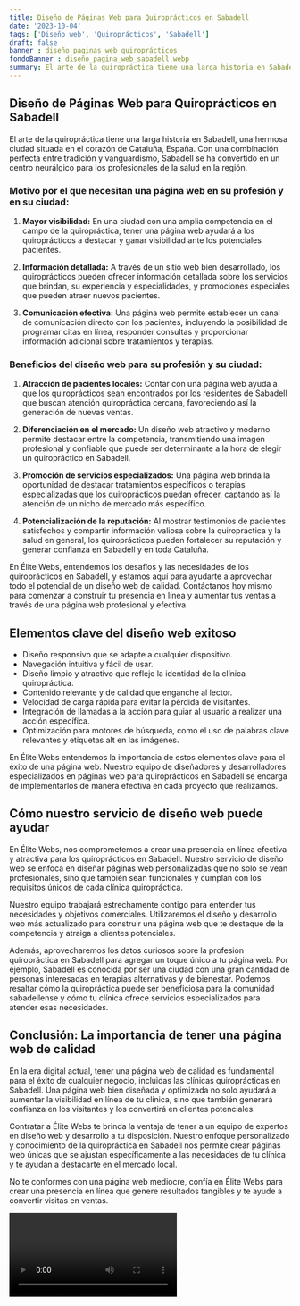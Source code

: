```yaml
---
title: Diseño de Páginas Web para Quiroprácticos en Sabadell
date: '2023-10-04'
tags: ['Diseño web', 'Quiroprácticos', 'Sabadell']
draft: false
banner : diseño_paginas_web_quiroprácticos
fondoBanner : diseño_pagina_web_sabadell.webp
summary: El arte de la quiropráctica tiene una larga historia en Sabadell, una hermosa ciudad situada en el corazón de Cataluña, España. Con una combinación perfecta entre tradición y vanguardismo, Sabadell se ha convertido en un centro neurálgico para los profesionales de la salud en la región.
---
```


## Diseño de Páginas Web para Quiroprácticos en Sabadell

El arte de la quiropráctica tiene una larga historia en Sabadell, una hermosa ciudad situada en el corazón de Cataluña, España. Con una combinación perfecta entre tradición y vanguardismo, Sabadell se ha convertido en un centro neurálgico para los profesionales de la salud en la región.

### Motivo por el que necesitan una página web en su profesión y en su ciudad:

1. **Mayor visibilidad:** En una ciudad con una amplia competencia en el campo de la quiropráctica, tener una página web ayudará a los quiroprácticos a destacar y ganar visibilidad ante los potenciales pacientes.

2. **Información detallada:** A través de un sitio web bien desarrollado, los quiroprácticos pueden ofrecer información detallada sobre los servicios que brindan, su experiencia y especialidades, y promociones especiales que pueden atraer nuevos pacientes.

3. **Comunicación efectiva:** Una página web permite establecer un canal de comunicación directo con los pacientes, incluyendo la posibilidad de programar citas en línea, responder consultas y proporcionar información adicional sobre tratamientos y terapias.

### Beneficios del diseño web para su profesión y su ciudad:

1. **Atracción de pacientes locales:** Contar con una página web ayuda a que los quiroprácticos sean encontrados por los residentes de Sabadell que buscan atención quiropráctica cercana, favoreciendo así la generación de nuevas ventas.

2. **Diferenciación en el mercado:** Un diseño web atractivo y moderno permite destacar entre la competencia, transmitiendo una imagen profesional y confiable que puede ser determinante a la hora de elegir un quiropráctico en Sabadell.

3. **Promoción de servicios especializados:** Una página web brinda la oportunidad de destacar tratamientos específicos o terapias especializadas que los quiroprácticos puedan ofrecer, captando así la atención de un nicho de mercado más específico.

4. **Potencialización de la reputación:** Al mostrar testimonios de pacientes satisfechos y compartir información valiosa sobre la quiropráctica y la salud en general, los quiroprácticos pueden fortalecer su reputación y generar confianza en Sabadell y en toda Cataluña.

En Élite Webs, entendemos los desafíos y las necesidades de los quiroprácticos en Sabadell, y estamos aquí para ayudarte a aprovechar todo el potencial de un diseño web de calidad. Contáctanos hoy mismo para comenzar a construir tu presencia en línea y aumentar tus ventas a través de una página web profesional y efectiva.

<GifSeo />

<Cta />

## Elementos clave del diseño web exitoso

- Diseño responsivo que se adapte a cualquier dispositivo.
- Navegación intuitiva y fácil de usar.
- Diseño limpio y atractivo que refleje la identidad de la clínica quiropráctica.
- Contenido relevante y de calidad que enganche al lector.
- Velocidad de carga rápida para evitar la pérdida de visitantes.
- Integración de llamadas a la acción para guiar al usuario a realizar una acción específica.
- Optimización para motores de búsqueda, como el uso de palabras clave relevantes y etiquetas alt en las imágenes.

En Élite Webs entendemos la importancia de estos elementos clave para el éxito de una página web. Nuestro equipo de diseñadores y desarrolladores especializados en páginas web para quiroprácticos en Sabadell se encarga de implementarlos de manera efectiva en cada proyecto que realizamos.

## Cómo nuestro servicio de diseño web puede ayudar

En Élite Webs, nos comprometemos a crear una presencia en línea efectiva y atractiva para los quiroprácticos en Sabadell. Nuestro servicio de diseño web se enfoca en diseñar páginas web personalizadas que no solo se vean profesionales, sino que también sean funcionales y cumplan con los requisitos únicos de cada clínica quiropráctica.

Nuestro equipo trabajará estrechamente contigo para entender tus necesidades y objetivos comerciales. Utilizaremos el diseño y desarrollo web más actualizado para construir una página web que te destaque de la competencia y atraiga a clientes potenciales.

Además, aprovecharemos los datos curiosos sobre la profesión quiropráctica en Sabadell para agregar un toque único a tu página web. Por ejemplo, Sabadell es conocida por ser una ciudad con una gran cantidad de personas interesadas en terapias alternativas y de bienestar. Podemos resaltar cómo la quiropráctica puede ser beneficiosa para la comunidad sabadellense y cómo tu clínica ofrece servicios especializados para atender esas necesidades.

## Conclusión: La importancia de tener una página web de calidad

En la era digital actual, tener una página web de calidad es fundamental para el éxito de cualquier negocio, incluidas las clínicas quiroprácticas en Sabadell. Una página web bien diseñada y optimizada no solo ayudará a aumentar la visibilidad en línea de tu clínica, sino que también generará confianza en los visitantes y los convertirá en clientes potenciales.

Contratar a Élite Webs te brinda la ventaja de tener a un equipo de expertos en diseño web y desarrollo a tu disposición. Nuestro enfoque personalizado y conocimiento de la quiropráctica en Sabadell nos permite crear páginas web únicas que se ajustan específicamente a las necesidades de tu clínica y te ayudan a destacarte en el mercado local.

No te conformes con una página web mediocre, confía en Élite Webs para crear una presencia en línea que genere resultados tangibles y te ayude a convertir visitas en ventas.

<Video />

<CtaBot job='Quiroprácticos' city='Sabadell'/>

<Gmaps query='Sabadell+españa+maps' />